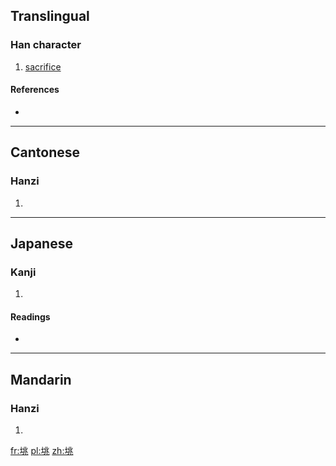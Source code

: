 ==Translingual==

===Han character===
{{Han char|rn=32|rad=土|as=06|sn=9|four=4211<sub>3</sub>|canj=土中一人 (GLMO)}}

# [[sacrifice]]

====References====
* {{Han ref|kx=0228.030|dkj=05043|dj=0464.020|hdz=10440.060|uh=5797|ud=22423|bh=CE55|bd=52821}}

----

==Cantonese==

===Hanzi===
{{yue-hanzi|jyut=|y=jiu6}}

# {{defn|Cantonese|sort=土06}}

----

==Japanese==

===Kanji===
{{ja-kanji|grade=|rs=土06}}

# {{defn|Japanese|sort=土06}}

====Readings====
* {{ja-readings|on=[[ちょう]] (chō), [[じょう]] (jō)|kun=[[はいりどころ]] (hauridokoro)}}

----

==Mandarin==

===Hanzi===
{{cmn-hanzi|pin=[[zhào]] ([[zhao4]])|wg=chao<sup>4</sup>}}

# {{defn|Mandarin|sort=土06}}

[[fr:垗]]
[[pl:垗]]
[[zh:垗]]